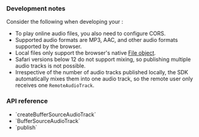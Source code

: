 <PlatformWrapper platform="web">

### Development notes

Consider the following when developing your <Vpl k="CLIENT" />:

* To play online audio files, you also need to configure CORS.
* Supported audio formats are MP3, AAC, and other audio formats supported by the browser.
* Local files only support the browser's native [File object](https://developer.mozilla.org/en-US/docs/Web/API/File).
* Safari versions below 12 do not support mixing, so publishing multiple audio tracks is not possible.
* Irrespective of the number of audio tracks published locally, the SDK automatically mixes them into one audio track, so the remote user only receives one `RemoteAudioTrack`.

### API reference
* <Link to="{{Global.API_REF_WEB_ROOT}}/interfaces/iagorartc.html#createbuffersourceaudiotrack">`createBufferSourceAudioTrack`</Link>
* <Link to="{{Global.API_REF_WEB_ROOT}}/interfaces/ibuffersourceaudiotrack.html">`BufferSourceAudioTrack`</Link>
* <Link to="{{Global.API_REF_WEB_ROOT}}/interfaces/iagorartcclient.html#publish">`publish`</Link>
</PlatformWrapper>